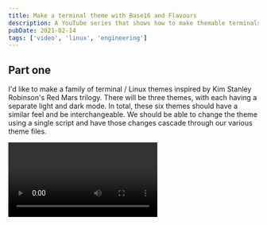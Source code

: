 ```yaml
---
title: Make a terminal theme with Base16 and Flavours
description: A YouTube series that shows how to make themable terminals
pubDate: 2021-02-14
tags: ['video', 'linux', 'engineering']
---
```



## Part one

I'd like to make a family of terminal / Linux themes inspired by Kim Stanley Robinson's Red Mars trilogy. There will be three themes, with each having a separate light and dark mode. In total, these six themes should have a similar feel and be interchangeable. We should be able to change the theme using a single script and have those changes cascade through our various theme files.

<Video id="y-GERsrhTkA" />

## Part two

Part two of my tutorial series on theming terminals. This video walks through [Flavours][0], a command line script to apply and manage base16 files across all your configs. I show how to set up Flavours and set up templates for applications like Alacritty, Rofi and Vim. Once everything is applied, you'll be able to run flavours apply solarized-dark to apply that theme across all your configs.

One bit I didn't learn till after the video is that Flavours allows you to set a hook per configuration. That makes it so you can restart programs like I3wm without having to manually restart them as I did in the video. For the next tutorial I'd like to show off these hooks, working with a fully templated system.

<Video id="Hjq15PVY0Tk" />

## Part three

Since my last update I've now fully configured [Flavours][0] to manage all the config files in my Linux system. I now can run simply one-liner scripts to trigger styling between my three "Mars Trilogy" themes. This video is mostly a summary and show off of all the systems in play. Moreover I cover the usage of Flavours hook system to reload config files into each program as they change. Lastly I spent some time with basic color theory as it relates to picking good tokens for Base16.

<Video id="1HPo4VvI6dA" />

[0]: https://github.com/Misterio77/flavours
